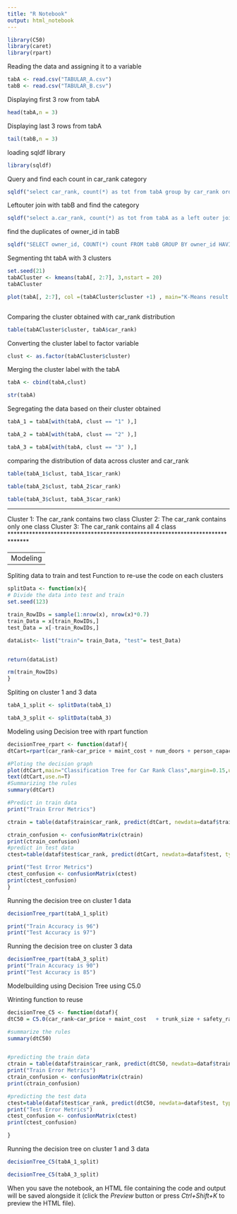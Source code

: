 ```yaml
---
title: "R Notebook"
output: html_notebook
---
```



```r
library(C50)
library(caret)
library(rpart)
```

Reading the data and assigning it to a variable
```r

tabA <- read.csv("TABULAR_A.csv")
tabB <- read.csv("TABULAR_B.csv")

```

Displaying first 3 row from tabA 
```r

head(tabA,n = 3)

```

Displaying last 3 rows from tabA
```r

tail(tabB,n = 3)

```

loading sqldf library
```r
library(sqldf)
```

Query and find each count in car_rank category
```r
sqldf("select car_rank, count(*) as tot from tabA group by car_rank order by tot desc")

```

Leftouter join with tabB and find the category
```r
sqldf("select a.car_rank, count(*) as tot from tabA as a left outer join tabB as b  on a.owner_id = b.owner_id group by a.car_rank order by tot desc")

```

find the duplicates of owner_id in tabB
```r

sqldf("SELECT owner_id, COUNT(*) count FROM tabB GROUP BY owner_id HAVING count > 1")

```

Segmenting tht tabA with 3 clusters
```r

set.seed(21)
tabACluster <- kmeans(tabA[, 2:7], 3,nstart = 20)
tabACluster

plot(tabA[, 2:7], col =(tabACluster$cluster +1) , main="K-Means result with 3 clusters", pch=20, cex=2)



```


Comparing the cluster obtained with car_rank distribution
```r

table(tabACluster$cluster, tabA$car_rank)

```
Converting the cluster label to factor variable

```r

clust <- as.factor(tabACluster$cluster)

```


Merging the cluster label with the tabA

```r

tabA <- cbind(tabA,clust)

str(tabA)

```

Segregating the data based on their cluster obtained
```r

tabA_1 = tabA[with(tabA, clust == "1" ),]

tabA_2 = tabA[with(tabA, clust == "2" ),]

tabA_3 = tabA[with(tabA, clust == "3" ),]

```


comparing the distribution of data across cluster and car_rank
```r

table(tabA_1$clust, tabA_1$car_rank)

table(tabA_2$clust, tabA_2$car_rank)

table(tabA_3$clust, tabA_3$car_rank)


```


*****************************************************************************
Cluster 1: The car_rank contains two class
Cluster 2: The car_rank contains only one class
Cluster 3: The car_rank contains all 4 class
******************************************************************************

-------------------------------
Modeling 
-------------------------------


Spliting data to train and test
Function to re-use the code on each clusters
```r

splitData <- function(x){
# Divide the data into test and train
set.seed(123)

train_RowIDs = sample(1:nrow(x), nrow(x)*0.7)
train_Data = x[train_RowIDs,]
test_Data = x[-train_RowIDs,]

dataList<- list("train"= train_Data, "test"= test_Data) 


return(dataList)

rm(train_RowIDs)
}

```

Spliting on cluster 1 and 3 data
```r

tabA_1_split <- splitData(tabA_1)

tabA_3_split <- splitData(tabA_3)

```

Modeling using Decision tree with rpart function

```r

decisionTree_rpart <- function(dataf){
dtCart=rpart(car_rank~car_price + maint_cost + num_doors + person_capacity + trunk_size + safety_rating, data=dataf$train, method="class")    

#Ploting the decision graph
plot(dtCart,main="Classification Tree for Car Rank Class",margin=0.15,uniform=TRUE)
text(dtCart,use.n=T)
#Summarizing the rules
summary(dtCart)

#Predict in train data
print("Train Error Metrics")

ctrain = table(dataf$train$car_rank, predict(dtCart, newdata=dataf$train, type="class"))

ctrain_confusion <- confusionMatrix(ctrain)
print(ctrain_confusion)
#predict in test data
ctest=table(dataf$test$car_rank, predict(dtCart, newdata=dataf$test, type="class"))

print("Test Error Metrics")
ctest_confusion <- confusionMatrix(ctest)
print(ctest_confusion)
}

```

Running the decision tree on cluster 1 data
```r

decisionTree_rpart(tabA_1_split)

print("Train Accuracy is 96")
print("Test Accuracy is 97")
```
Running the decision tree on cluster 3 data

```r
decisionTree_rpart(tabA_3_split)
print("Train Accuracy is 90")
print("Test Accuracy is 85")

```

Modelbuilding using Decision Tree using C5.0


Wrinting function to reuse
```r

decisionTree_C5 <- function(dataf){
dtC50 = C5.0(car_rank~car_price + maint_cost   + trunk_size + safety_rating, data = dataf$train, rules=TRUE)

#summarize the rules
summary(dtC50)


#predicting the train data
ctrain = table(dataf$train$car_rank, predict(dtC50, newdata=dataf$train, type="class"))
print("Train Error Metrics")
ctrain_confusion <- confusionMatrix(ctrain)
print(ctrain_confusion)

#predicting the test data
ctest=table(dataf$test$car_rank, predict(dtC50, newdata=dataf$test, type="class"))
print("Test Error Metrics")
ctest_confusion <- confusionMatrix(ctest)
print(ctest_confusion)

}

```


Running the decision tree on cluster 1 and 3 data
```r
decisionTree_C5(tabA_1_split)

decisionTree_C5(tabA_3_split)


```
When you save the notebook, an HTML file containing the code and output will be saved alongside it (click the *Preview* button or press *Ctrl+Shift+K* to preview the HTML file).
